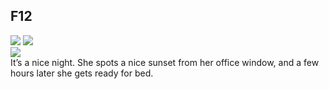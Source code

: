 <div className="m-5 p-5 bg-gray-100 rounded-md shadow-sm">

<h2 className="text-2xl font-bold mb-4 text-white">F12</h2>

<div className="grid grid-rows-1 grid-flow-col gap-4">
  <div className="row-span-3 gap-2">
    <img src="https://mj-gallery.com/83c0c1a4-a45d-4601-9bfe-01f33f1d5370/grid_0.png" />
    <img
      className="mt-4"
      src="https://mj-gallery.com/83c0c1a4-a45d-4601-9bfe-01f33f1d5370/grid_0.png"
    />
  </div>
  <div className="col-span-2 ...">
    <img src="https://mj-gallery.com/83c0c1a4-a45d-4601-9bfe-01f33f1d5370/grid_0.png" />
  </div>
  <div>It’s a nice night. She spots a nice sunset from her office window, and a few hours later she gets ready for bed.</div>
</div>

</div>
